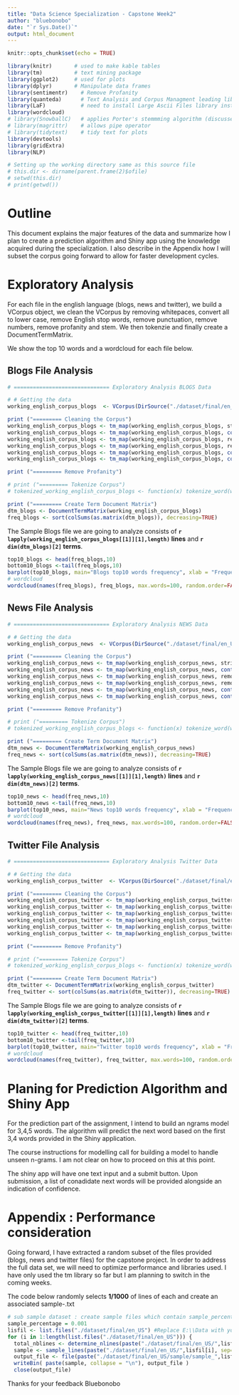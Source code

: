 ```yaml
---
title: "Data Science Specialization - Capstone Week2"
author: "bluebonobo"
date: "`r Sys.Date()`"
output: html_document
---
```


```r
knitr::opts_chunk$set(echo = TRUE)
```


```r
library(knitr)       # used to make kable tables
library(tm)          # text mining package
library(ggplot2)     # used for plots
library(dplyr)       # Manipulate data frames
library(sentimentr)    # Remove Profanity
library(quanteda)      # Text Analysis and Corpus Managment leading library
library(LaF)           # need to install Large Ascii Files library install.packages('LaF') to sample source files
library(wordcloud)
# library(SnowballC)   # applies Porter's stemmming algorithm (discussed later) 
# library(magrittr)    # allows pipe operator
# library(tidytext)    # tidy text for plots
library(devtools)
library(gridExtra)
library(NLP)
```

```r
# Setting up the working directory same as this source file
# this.dir <- dirname(parent.frame(2)$ofile)
# setwd(this.dir)
# print(getwd())
```

# Outline

This document explains the major features of the data and summarize how I plan to create a prediction algorithm and Shiny app using the knowledge acquired during the specialization. I also describe in the Appendix how I will subset the corpus going forward to allow for faster development cycles.


# Exploratory Analysis

For each file in the english language (blogs, news and twitter), we build a VCorpus object, we clean the VCorpus by removing whitepaces, convert all to lower case, remove English stop words, remove punctuation, remove numbers, remove profanity and stem. We then tokenzie and finally create a DocumentTermMatrix.

We show the top 10 words and a wordcloud for each file below.


## Blogs File Analysis

```r
# ============================== Exploratory Analysis BLOGS Data

# # Getting the data
working_english_corpus_blogs  <- VCorpus(DirSource("./dataset/final/en_US/blogs"), readerControl = list(language="lat")) 

print ("========= Cleaning the Corpus")
working_english_corpus_blogs <- tm_map(working_english_corpus_blogs, stripWhitespace)
working_english_corpus_blogs <- tm_map(working_english_corpus_blogs, content_transformer(tolower))
working_english_corpus_blogs <- tm_map(working_english_corpus_blogs, removeWords, stopwords("english"))
working_english_corpus_blogs <- tm_map(working_english_corpus_blogs, removePunctuation)
working_english_corpus_blogs <- tm_map(working_english_corpus_blogs, content_transformer(removeNumbers))
working_english_corpus_blogs <- tm_map(working_english_corpus_blogs, content_transformer(stemDocument), language = "english")

print ("========= Remove Profanity")

# print ("========= Tokenize Corpus")
# tokenized_working_english_corpus_blogs <- function(x) tokenize_word(working_english_corpus_blogs)

print ("========= Create Term Document Matrix")
dtm_blogs <- DocumentTermMatrix(working_english_corpus_blogs)
freq_blogs <- sort(colSums(as.matrix(dtm_blogs)), decreasing=TRUE)
```

The Sample Blogs file we are going to analyze consists of **`r lapply(working_english_corpus_blogs[[1]][1],length)` lines** and **`r dim(dtm_blogs)[2]` terms**. 

```r
top10_blogs <- head(freq_blogs,10)
bottom10_blogs <-tail(freq_blogs,10)
barplot(top10_blogs, main="Blogs top10 words frequency", xlab = "Frequency", ylab="Terms", horiz = TRUE, las = 2)
# wordcloud
wordcloud(names(freq_blogs), freq_blogs, max.words=100, random.order=FALSE, colors=brewer.pal(8, "Accent"), scale=c(7,.4), rot.per=0)
```

## News File Analysis

```r
# ============================== Exploratory Analysis NEWS Data

# # Getting the data
working_english_corpus_news  <- VCorpus(DirSource("./dataset/final/en_US/news"), readerControl = list(language="lat")) 

print ("========= Cleaning the Corpus")
working_english_corpus_news <- tm_map(working_english_corpus_news, stripWhitespace)
working_english_corpus_news <- tm_map(working_english_corpus_news, content_transformer(tolower))
working_english_corpus_news <- tm_map(working_english_corpus_news, removeWords, stopwords("english"))
working_english_corpus_news <- tm_map(working_english_corpus_news, removePunctuation)
working_english_corpus_news <- tm_map(working_english_corpus_news, content_transformer(removeNumbers))
working_english_corpus_news <- tm_map(working_english_corpus_news, content_transformer(stemDocument), language = "english")

print ("========= Remove Profanity")

# print ("========= Tokenize Corpus")
# tokenized_working_english_corpus_blogs <- function(x) tokenize_word(working_english_corpus_blogs)

print ("========= Create Term Document Matrix")
dtm_news <- DocumentTermMatrix(working_english_corpus_news)
freq_news <- sort(colSums(as.matrix(dtm_news)), decreasing=TRUE)
```

The Sample Blogs file we are going to analyze consists of **`r lapply(working_english_corpus_news[[1]][1],length)` lines** and **`r dim(dtm_news)[2]` terms**. 

```r
top10_news <- head(freq_news,10)
bottom10_news <-tail(freq_news,10)
barplot(top10_news, main="News top10 words frequency", xlab = "Frequency", ylab="Terms", horiz = TRUE, las = 2)
# wordcloud
wordcloud(names(freq_news), freq_news, max.words=100, random.order=FALSE, colors=brewer.pal(8, "Accent"), scale=c(7,.4), rot.per=0)
```

## Twitter File Analysis

```r
# ============================== Exploratory Analysis Twitter Data

# # Getting the data
working_english_corpus_twitter  <- VCorpus(DirSource("./dataset/final/en_US/twitter"), readerControl = list(language="lat")) 

print ("========= Cleaning the Corpus")
working_english_corpus_twitter <- tm_map(working_english_corpus_twitter, stripWhitespace)
working_english_corpus_twitter <- tm_map(working_english_corpus_twitter, content_transformer(tolower))
working_english_corpus_twitter <- tm_map(working_english_corpus_twitter, removeWords, stopwords("english"))
working_english_corpus_twitter <- tm_map(working_english_corpus_twitter, removePunctuation)
working_english_corpus_twitter <- tm_map(working_english_corpus_twitter, content_transformer(removeNumbers))
working_english_corpus_twitter <- tm_map(working_english_corpus_twitter, content_transformer(stemDocument), language = "english")

print ("========= Remove Profanity")

# print ("========= Tokenize Corpus")
# tokenized_working_english_corpus_blogs <- function(x) tokenize_word(working_english_corpus_blogs)

print ("========= Create Term Document Matrix")
dtm_twitter <- DocumentTermMatrix(working_english_corpus_twitter)
freq_twitter <- sort(colSums(as.matrix(dtm_twitter)), decreasing=TRUE)
```

The Sample Blogs file we are going to analyze consists of **`r lapply(working_english_corpus_twitter[[1]][1],length)` lines** and **`r dim(dtm_twitter)[2]` terms**. 

```r
top10_twitter <- head(freq_twitter,10)
bottom10_twitter <-tail(freq_twitter,10)
barplot(top10_twitter, main="Twitter top10 words frequency", xlab = "Frequency", ylab="Terms", horiz = TRUE, las = 2)
# wordcloud
wordcloud(names(freq_twitter), freq_twitter, max.words=100, random.order=FALSE, colors=brewer.pal(8, "Accent"), scale=c(7,.4), rot.per=0)
```

# Planing for Prediction Algorithm and Shiny App

For the prediction part of the assignment, I intend to build an ngrams model for 3,4,5 words. The algorithm will predict the next word based on the first 3,4 words provided in the Shiny application. 

The course instructions for modelling call for building a model to handle unseen n-grams. I am not clear on how to proceed on this at this point. 

The shiny app will have one text input and a submit button. Upon submission, a list of conadidate next words will be provided alongside an indication of confidence.

# Appendix : Performance consideration

Going forward, I have extracted a random subset of the files provided (blogs, news and twitter files) for the capstone project. In order to address the full data set, we will need to optimize performance and libraries used. I have only used the tm library so far but I am planning to switch in the coming weeks. 

The code below randomly selects **1/1000** of lines of each <filename> and create an associated sample-<filename>.txt

``` r
# sub sample dataset : create sample files which contain sample_percentge of original files
sample_percentage = 0.001 
lisfil <- list.files("./dataset/final/en_US") #Replace E:\\Data with your directory name
for (i in 1:length(list.files("./dataset/final/en_US"))) {
  total_nblines <- determine_nlines(paste("./dataset/final/en_US/",lisfil[i], sep=""))
  sample <- sample_lines(paste("./dataset/final/en_US/",lisfil[i], sep=""), n=round(sample_percentage*total_nblines), nlines = total_nblines)
  output_file <- file(paste("./dataset/final/en_US/sample/sample_",lisfil[i], sep=""), "wb")
  writeBin( paste(sample, collapse = "\n"), output_file )
  close(output_file)
```

Thanks for your feedback
Bluebonobo